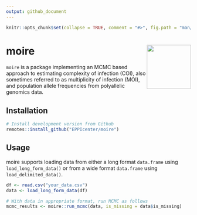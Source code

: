 ```yaml
---
output: github_document
---
```


```r
knitr::opts_chunk$set(collapse = TRUE, comment = "#>", fig.path = "man/figures/")
```

# moire <img src="man/figures/moire_web_logo.svg" align="right" alt="" width="120"/>


`moire` is a package implementing an MCMC based approach to estimating complexity of infection (COI), also sometimes referred to as multiplicity of  infection (MOI), and population allele frequencies from polyallelic genomics data.

## Installation

```r
# Install development version from Github
remotes::install_github("EPPIcenter/moire")
```

## Usage

moire supports loading data from either a long format `data.frame` using `load_long_form_data()` or from a wide format `data.frame` using `load_delimited_data()`.

```r
df <- read.csv("your_data.csv")
data <- load_long_form_data(df)

# With data in appropriate format, run MCMC as follows
mcmc_results <- moire::run_mcmc(data, is_missing = data$is_missing)
```
